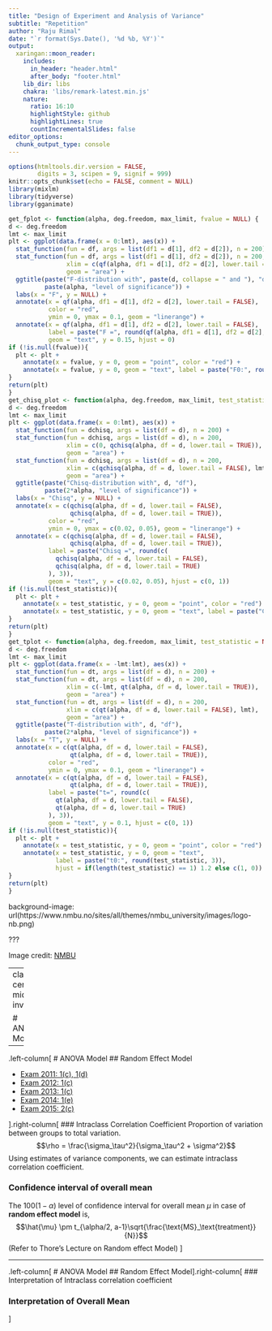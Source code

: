 ```yaml
---
title: "Design of Experiment and Analysis of Variance"
subtitle: "Repetition"
author: "Raju Rimal"
date: "`r format(Sys.Date(), '%d %b, %Y')`"
output:
  xaringan::moon_reader:
    includes:
      in_header: "header.html"
      after_body: "footer.html"
    lib_dir: libs
    chakra: 'libs/remark-latest.min.js'
    nature:
      ratio: 16:10
      highlightStyle: github
      highlightLines: true
      countIncrementalSlides: false
editor_options: 
  chunk_output_type: console
---
```


```r
options(htmltools.dir.version = FALSE, 
        digits = 3, scipen = 9, signif = 999)
knitr::opts_chunk$set(echo = FALSE, comment = NULL)
library(mixlm)
library(tidyverse)
library(gganimate)
```
```r
get_fplot <- function(alpha, deg.freedom, max_limit, fvalue = NULL) {
d <- deg.freedom
lmt <- max_limit
plt <- ggplot(data.frame(x = 0:lmt), aes(x)) +
  stat_function(fun = df, args = list(df1 = d[1], df2 = d[2]), n = 200) +
  stat_function(fun = df, args = list(df1 = d[1], df2 = d[2]), n = 200, 
                xlim = c(qf(alpha, df1 = d[1], df2 = d[2], lower.tail = FALSE), lmt), 
                geom = "area") +
  ggtitle(paste("F-distribution with", paste(d, collapse = " and "), "df"),
          paste(alpha, "level of significance")) +
  labs(x = "F", y = NULL) +
  annotate(x = qf(alpha, df1 = d[1], df2 = d[2], lower.tail = FALSE),
           color = "red",
           ymin = 0, ymax = 0.1, geom = "linerange") +
  annotate(x = qf(alpha, df1 = d[1], df2 = d[2], lower.tail = FALSE),
           label = paste("F =", round(qf(alpha, df1 = d[1], df2 = d[2], lower.tail = FALSE), 3)), 
           geom = "text", y = 0.15, hjust = 0)
if (!is.null(fvalue)){
  plt <- plt +
    annotate(x = fvalue, y = 0, geom = "point", color = "red") +
    annotate(x = fvalue, y = 0, geom = "text", label = paste("F0:", round(fvalue, 3)), hjust = 1.2)
}
return(plt)
}
get_chisq_plot <- function(alpha, deg.freedom, max_limit, test_statistic = NULL){
d <- deg.freedom
lmt <- max_limit
plt <- ggplot(data.frame(x = 0:lmt), aes(x)) +
  stat_function(fun = dchisq, args = list(df = d), n = 200) +
  stat_function(fun = dchisq, args = list(df = d), n = 200, 
                xlim = c(0, qchisq(alpha, df = d, lower.tail = TRUE)), 
                geom = "area") +
  stat_function(fun = dchisq, args = list(df = d), n = 200, 
                xlim = c(qchisq(alpha, df = d, lower.tail = FALSE), lmt), 
                geom = "area") +
  ggtitle(paste("Chisq-distribution with", d, "df"),
          paste(2*alpha, "level of significance")) +
  labs(x = "Chisq", y = NULL) +
  annotate(x = c(qchisq(alpha, df = d, lower.tail = FALSE),
                 qchisq(alpha, df = d, lower.tail = TRUE)),
           color = "red",
           ymin = 0, ymax = c(0.02, 0.05), geom = "linerange") +
  annotate(x = c(qchisq(alpha, df = d, lower.tail = FALSE),
                 qchisq(alpha, df = d, lower.tail = TRUE)),
           label = paste("Chisq =", round(c(
             qchisq(alpha, df = d, lower.tail = FALSE),
             qchisq(alpha, df = d, lower.tail = TRUE)
           ), 3)), 
           geom = "text", y = c(0.02, 0.05), hjust = c(0, 1))
if (!is.null(test_statistic)){
  plt <- plt +
    annotate(x = test_statistic, y = 0, geom = "point", color = "red") +
    annotate(x = test_statistic, y = 0, geom = "text", label = paste("Chisq0:", round(test_statistic, 3)), hjust = 1.2)
}
return(plt)
}
get_tplot <- function(alpha, deg.freedom, max_limit, test_statistic = NULL){
d <- deg.freedom
lmt <- max_limit
plt <- ggplot(data.frame(x = -lmt:lmt), aes(x)) +
  stat_function(fun = dt, args = list(df = d), n = 200) +
  stat_function(fun = dt, args = list(df = d), n = 200, 
                xlim = c(-lmt, qt(alpha, df = d, lower.tail = TRUE)), 
                geom = "area") +
  stat_function(fun = dt, args = list(df = d), n = 200, 
                xlim = c(qt(alpha, df = d, lower.tail = FALSE), lmt), 
                geom = "area") +
  ggtitle(paste("T-distribution with", d, "df"),
          paste(2*alpha, "level of significance")) +
  labs(x = "T", y = NULL) +
  annotate(x = c(qt(alpha, df = d, lower.tail = FALSE),
                 qt(alpha, df = d, lower.tail = TRUE)),
           color = "red",
           ymin = 0, ymax = 0.1, geom = "linerange") +
  annotate(x = c(qt(alpha, df = d, lower.tail = FALSE),
                 qt(alpha, df = d, lower.tail = TRUE)),
           label = paste("t=", round(c(
             qt(alpha, df = d, lower.tail = FALSE),
             qt(alpha, df = d, lower.tail = TRUE)
           ), 3)), 
           geom = "text", y = 0.1, hjust = c(0, 1))
if (!is.null(test_statistic)){
  plt <- plt +
    annotate(x = test_statistic, y = 0, geom = "point", color = "red") +
    annotate(x = test_statistic, y = 0, geom = "text", 
             label = paste("t0:", round(test_statistic, 3)), 
             hjust = if(length(test_statistic) == 1) 1.2 else c(1, 0))
}
return(plt)
}
```


background-image: url(https://www.nmbu.no/sites/all/themes/nmbu_university/images/logo-nb.png)

???

Image credit: [NMBU](https://www.nmbu.no/sites/all/themes/nmbu_university/images/logo-nb.png)


---
class: center, middle, inverse

# ANOVA Model

---

.left-column[
# ANOVA Model
## Random Effect Model

- <a href="images/2011-1cd.png" data-fancybox>Exam 2011: 1(c), 1(d)</a>
- <a href="images/2012-1c.png" data-fancybox>Exam 2012: 1(c)</a>
- <a href="images/2013-1c.png" data-fancybox>Exam 2013: 1(c)</a>
- <a href="images/2014-1e.png" data-fancybox>Exam 2014: 1(e)</a>
- <a href="images/2015-2c.png" data-fancybox>Exam 2015: 2(c)</a>

].right-column[
### Intraclass Correlation Coefficient
Proportion of variation between groups to total variation.
$$\rho = \frac{\sigma_\tau^2}{\sigma_\tau^2 + \sigma^2}$$
Using estimates of variance components, we can estimate intraclass correlation coefficient.

### Confidence interval of overall mean
The $100(1-\alpha)$ level of confidence interval for overall mean $\mu$ in case of **random effect model** is,
$$\hat{\mu} \pm t_{\alpha/2, a-1}\sqrt{\frac{\text{MS}_\text{treatment}}{N}}$$
(Refer to Thore's Lecture on Random effect Model)
]

---

.left-column[
# ANOVA Model
## Random Effect Model
].right-column[
### Interpretation of Intraclass correlation coefficient

### Interpretation of Overall Mean
]
